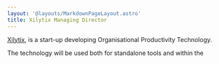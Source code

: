 ```yaml
---
layout: '@layouts/MarkdownPageLayout.astro'
title: Xilytix Managing Director
---
```



[Xilytix](https://xilytix.com/), is a start-up developing Organisational Productivity Technology.

The technology will be used both for standalone tools and within the <Link url={productivityExchangePage.url} text="Productivity Exchange" />
